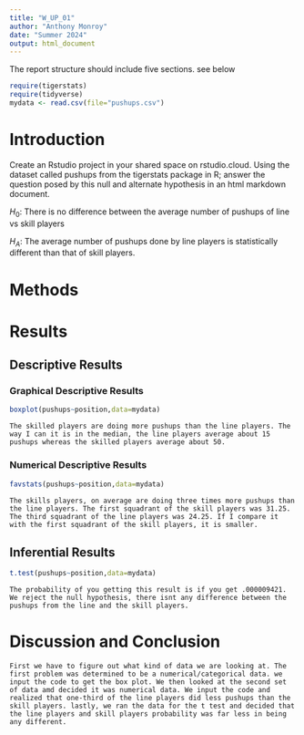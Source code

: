 ```yaml
---
title: "W_UP_01"
author: "Anthony Monroy"
date: "Summer 2024"
output: html_document
---
```




The report structure should include five sections.  see below



```r
require(tigerstats)
require(tidyverse)
mydata <- read.csv(file="pushups.csv")
```

# Introduction

<!--In this section you explain what you are trying to show. Where did the data come from? What is the research or other question you are trying to answer?!-->

Create an Rstudio project in your shared space on rstudio.cloud.  Using the dataset called pushups from the tigerstats package in R; answer the question posed by this null and alternate hypothesis in an html markdown document.

$H_0$: There is no difference between the average number of pushups of line vs skill players

$H_A$: The average number of pushups done by line players is statistically different than that of skill players.

# Methods

<!--Decide on your methods: use "variable analysis" or other appropriate descriptors. Make sure to choose at least one graphical method and at least one numerical method.!-->

# Results

<!--Divide this section into two sub-sections: One for your descriptive results and one for your inferential results.!-->

## Descriptive Results

### Graphical Descriptive Results

```r
boxplot(pushups~position,data=mydata)
```

```
The skilled players are doing more pushups than the line players. The way I can it is in the median, the line players average about 15 pushups whereas the skilled players average about 50.
```


<!--Graphical results here. Make sure to show your code. Provide appropriate labels for axes, giving units if possible, and provide a good title for the graph, too. Use the graphical results to describe the patterns if any that exist in the data as focused toward the research question!-->

### Numerical Descriptive Results

<!--Numerical results go here. Use the numerical results to describe the patterns if any that exist in the data as focused toward the research question!-->

  
  
  
```r
favstats(pushups~position,data=mydata)
``` 
```
The skills players, on average are doing three times more pushups than the line players. The first squadrant of the skill players was 31.25. The third squadrant of the line players was 24.25. If I compare it with the first squadrant of the skill players, it is smaller.
```

## Inferential Results

<!--State hypothesis clearly. Make sure your discussion of the inferential test covers all the aspects that the test output produces, such as test statistic, p-value etc. Make a decision about the null hypothesis, explain the assumptions on which the selected test/procedure was based, and why the chosen procedure satisfys the assumptions and is appropriate to answer the research question!-->

```r
t.test(pushups~position,data=mydata)
``` 
```
The probability of you getting this result is if you get .000009421. We reject the null hypothesis, there isnt any difference between the pushups from the line and the skill players.
```
# Discussion and Conclusion

<!--Discussion and conclusion here. If you found a relationship be sure to consider whether the relationship occurs because one of the variavbles causes the other, or whether they perhasps are related for some other reason. Watch the chapter 6 videos from the GeorgeTown videos collection.!-->
```
First we have to figure out what kind of data we are looking at. The first problem was determined to be a numerical/categorical data. we input the code to get the box plot. We then looked at the second set of data amd decided it was numerical data. We input the code and realized that one-third of the line players did less pushups than the skill players. lastly, we ran the data for the t test and decided that the line players and skill players probability was far less in being any different.
```
